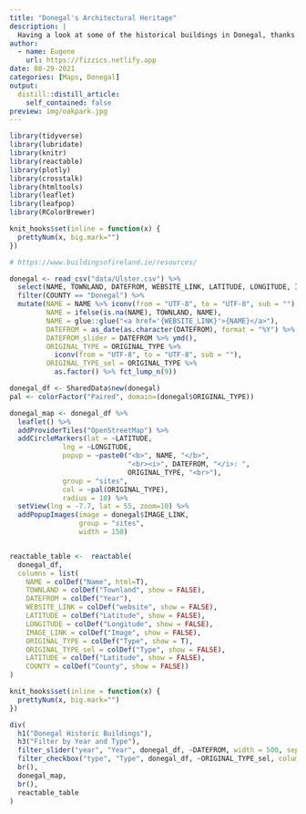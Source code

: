 ```yaml
---
title: "Donegal's Architectural Heritage"
description: |
  Having a look at some of the historical buildings in Donegal, thanks to data from the National Inventory of Architectural Heritage. Also a chance to check out crosstalk and leafpop. Note; images will take a while to appear
author:
  - name: Eugene
    url: https://fizzics.netlify.app
date: 08-29-2021
categories: [Maps, Donegal]
output:
  distill::distill_article:
    self_contained: false
preview: img/oakpark.jpg
---
```



  
```r
library(tidyverse)
library(lubridate)
library(knitr)
library(reactable)
library(plotly)
library(crosstalk)
library(htmltools)
library(leaflet)
library(leafpop)
library(RColorBrewer)

knit_hooks$set(inline = function(x) {
  prettyNum(x, big.mark="")
})

# https://www.buildingsofireland.ie/resources/
```

```r
donegal <- read_csv("data/Ulster.csv") %>% 
  select(NAME, TOWNLAND, DATEFROM, WEBSITE_LINK, LATITUDE, LONGITUDE, IMAGE_LINK, ORIGINAL_TYPE, COUNTY) %>% 
  filter(COUNTY == "Donegal") %>% 
  mutate(NAME = NAME %>% iconv(from = "UTF-8", to = "UTF-8", sub = ""),
         NAME = ifelse(is.na(NAME), TOWNLAND, NAME),
         NAME = glue::glue("<a href='{WEBSITE_LINK}'>{NAME}</a>"),
         DATEFROM = as_date(as.character(DATEFROM), format = "%Y") %>% year(),
         DATEFROM_slider = DATEFROM %>% ymd(),
         ORIGINAL_TYPE = ORIGINAL_TYPE %>% 
           iconv(from = "UTF-8", to = "UTF-8", sub = ""),
         ORIGINAL_TYPE_sel = ORIGINAL_TYPE %>% 
           as.factor() %>% fct_lump_n(9))
```


```r
donegal_df <- SharedData$new(donegal)
pal <- colorFactor("Paired", domain=(donegal$ORIGINAL_TYPE))

donegal_map <- donegal_df %>% 
  leaflet() %>% 
  addProviderTiles("OpenStreetMap") %>%
  addCircleMarkers(lat = ~LATITUDE,
             lng = ~LONGITUDE,
             popup = ~paste0("<b>", NAME, "</b>",
                             "<br><i>", DATEFROM, "</i>: ",
                             ORIGINAL_TYPE, "<br>"),
             group = "sites",
             col = ~pal(ORIGINAL_TYPE),
             radius = 10) %>%
  setView(lng = -7.7, lat = 55, zoom=10) %>% 
  addPopupImages(image = donegal$IMAGE_LINK, 
                 group = "sites", 
                 width = 150)


reactable_table <-  reactable(
  donegal_df,
  columns = list(
    NAME = colDef("Name", html=T),
    TOWNLAND = colDef("Townland", show = FALSE),
    DATEFROM = colDef("Year"),
    WEBSITE_LINK = colDef("website", show = FALSE),
    LATITUDE = colDef("Latitude", show = FALSE),
    LONGITUDE = colDef("Longitude", show = FALSE),
    IMAGE_LINK = colDef("Image", show = FALSE),
    ORIGINAL_TYPE = colDef("Type", show = T),
    ORIGINAL_TYPE_sel = colDef("Type", show = FALSE),
    LATITUDE = colDef("Latitude", show = FALSE),
    COUNTY = colDef("County", show = FALSE))
)
```

```r
knit_hooks$set(inline = function(x) {
  prettyNum(x, big.mark="")
})

div(
  h1("Donegal Historic Buildings"),
  h3("Filter by Year and Type"),
  filter_slider("year", "Year", donegal_df, ~DATEFROM, width = 500, sep = NULL),
  filter_checkbox("type", "Type", donegal_df, ~ORIGINAL_TYPE_sel, columns = 6),
  br(),
  donegal_map,
  br(),
  reactable_table
)
```
